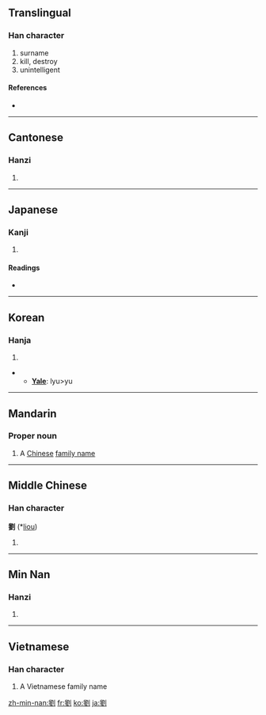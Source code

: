 {{also|刘}}
==Translingual==

===Han character===
{{Han char|rn=18|rad=刀|as=13|sn=15|four=7210<sub>0</sub>|canj=竹金中弓 (HCLN)}}

# surname
# kill, destroy
# unintelligent
====References====
* {{Han ref|kx=0144.390|dkj=02224|dj=0325.160|hdz=10359.040|uh=5289|ud=21129|bh=BC42|bd=48194}}

----

==Cantonese==

===Hanzi===
{{yue-hanzi|jyut=|y=lau4}}

# {{defn|Cantonese|sort=刀13}}

----

==Japanese==

===Kanji===
{{ja-kanji|grade=|rs=刀13}}

# {{defn|Japanese}}

====Readings====
* {{ja-readings|on=[[る]] (ru), [[りゅう]] (ryū)|kun=[[ころ]] (koro)}}

----

==Korean==

===Hanja===
{{ko-hanja|hangeul=류>유|rv=ryu>yu|mr=ryu>yu}}

# {{defn|Korean|sort=刀13}}
** '''[[Yale]]''': lyu>yu

----

==Mandarin==
{{zh-forms|[[刘]]|{{zh-lookup|劉}}}}

===Proper noun===
{{cmn-proper|t|pin=Liú|pint=liu2|tra=劉|sim=刘|rs=刀13}}

# A [[Chinese]] [[family name]]

----

==Middle Chinese==

===Han character===
'''劉''' (*[[liou]])<!--asterisk indicates that this is a reconstructed pronunciation-->

# {{defn|Middle Chinese|sort=刀13}}

----
==Min Nan==

===Hanzi===
{{nan-hanzi|poj=Lâu}}

# {{defn|Min Nan}}

----

==Vietnamese==

===Han character===
{{vi-hantu|[[Lưu]]|rs=刀13}}

# A Vietnamese family name

[[zh-min-nan:劉]]
[[fr:劉]]
[[ko:劉]]
[[ja:劉]]